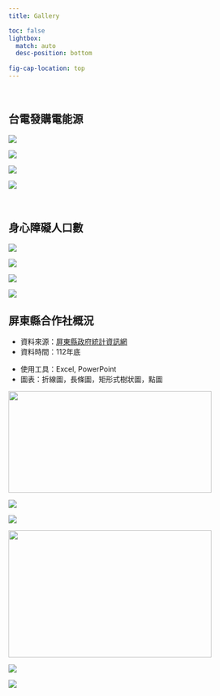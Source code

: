 ```yaml
---
title: Gallery

toc: false
lightbox: 
  match: auto
  desc-position: bottom
  
fig-cap-location: top
---
```


<br>

## 台電發購電能源

::: {layout-ncol="3"}
![](DataViz_Gallery/發電能源/各類能源佔比.png){group="台電能源"}

![](DataViz_Gallery/發電能源/主要能源歷年發購電量.png){group="台電能源"}

![](DataViz_Gallery/發電能源/近年主要能源發購電量.png){group="台電能源"}

![](DataViz_Gallery/發電能源/自發電比例.png){group="台電能源"}
:::

<br>

## 身心障礙人口數

::: {layout-ncol="3"}
![](DataViz_Gallery/身心障礙者人數/身心障礙者佔總人口數比率.png){group="身心障礙"}

![](DataViz_Gallery/身心障礙者人數/各類別身心障礙者人數.png){group="身心障礙"}

![](DataViz_Gallery/身心障礙者人數/高雄_各類別.png){group="身心障礙"}

![](DataViz_Gallery/身心障礙者人數/近10年全台身心障礙者人數佔總人口比率.png){group="身心障礙"}
:::

## 屏東縣合作社概況

::: {layout-ncol="2"}
::: {#first-column}
-   資料來源：[屏東縣政府統計資訊網](https://google.com)
-   資料時間：112年底
:::

::: {#second-column}
-   使用工具：Excel, PowerPoint
-   圖表：折線圖，長條圖，矩形式樹狀圖，點圖
:::
:::

::: {layout-ncol="3"}
![](DataViz_Gallery/合作社概況/合作社數量.png){group="合作社" height="200" width="400"}

![](DataViz_Gallery/合作社概況/社廠員數.png){group="合作社"}

![](DataViz_Gallery/合作社概況/專營合作社主要類別組成.png){group="合作社"}

![](DataViz_Gallery/合作社概況/個人社員.png){group="合作社" height="250" width="400"}

![](DataViz_Gallery/合作社概況/個人社員性別比.png){group="合作社"}

![](DataViz_Gallery/合作社概況/股金總額.png){group="合作社"}
:::
